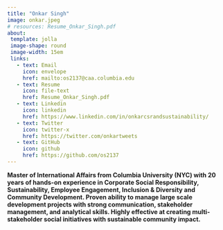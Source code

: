 ```yaml
---
title: "Onkar Singh"
image: onkar.jpeg
# resources: Resume_Onkar_Singh.pdf
about:
 template: jolla
 image-shape: round
 image-width: 15em
 links: 
   - text: Email
     icon: envelope
     href: mailto:os2137@caa.columbia.edu
   - text: Resume
     icon: file-text
     href: Resume_Onkar_Singh.pdf
   - text: Linkedin
     icon: linkedin
     href: https://www.linkedin.com/in/onkarcsrandsustainability/
   - text: Twitter
     icon: twitter-x
     href: https://twitter.com/onkartweets
   - text: GitHub
     icon: github
     href: https://github.com/os2137
---
```


**Master of International Affairs from Columbia University (NYC) with 20 years of hands-on experience in Corporate Social Responsibility, Sustainability, Employee Engagement, Inclusion & Diversity and Community Development. Proven ability to manage large scale development projects with strong communication, stakeholder management, and analytical skills. Highly effective at creating multi-stakeholder social initiatives with sustainable community impact.**
